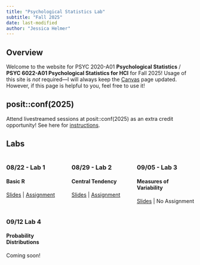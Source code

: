 ```yaml
---
title: "Psychological Statistics Lab"
subtitle: "Fall 2025"
date: last-modified
author: "Jessica Helmer"
---
```


## Overview

Welcome to the website for PSYC 2020-A01 **Psychological Statistics** / **PSYC 6022-A01 Psychological Statistics for HCI** for Fall 2025! Usage of this site is *not* required—I will always keep the [Canvas](https://www.canvas.gatech.edu/) page updated. However, if this page is helpful to you, feel free to use it!

## posit::conf(2025)

Attend livestreamed sessions at posit::conf(2025) as an extra credit opportunity! See here for [instructions](/assignments/Extra Credit 1.qmd).

## Labs

:::: {.columns}
::: {.column width=33%}
### 08/22 - Lab 1
#### Basic R
[Slides](/slides/Lab 1 - Basic R/PSYC2020L Lab 1.qmd) | [Assignment](/assignments/PSYC2020L Assignment 1.rmd)
:::

::: {.column width=33%}
### 08/29 - Lab 2
#### Central Tendency
[Slides](/slides/Lab 2 - Central Tendency/PSYC2020L Lab 2.qmd) | [Assignment](/assignments/PSYC2020L Assignment 2.rmd)
:::

::: {.column width=33%}
### 09/05 - Lab 3
#### Measures of Variability
[Slides](/slides/Lab 3 - Measures of Variability/PSYC2020 Lab 3.qmd) | No Assignment
:::
::::

:::: {.columns}
::: {.column width=33%}
### 09/12 Lab 4
#### Probability Distributions
Coming soon!
:::

::: {.column width=33%}

:::

::: {.column width=33%}

:::
::::


